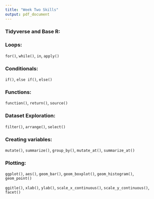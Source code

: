 ```yaml
---
title: "Week Two Skills"
output: pdf_document
---
```



### Tidyverse and Base R:
\begin{itemize}
  \item I know the difference between Tidyverse and Base R.
  \item I have an idea of the advantages and disadvantages of each.
\end{itemize}

### Loops:

`for()`, `while()`, `in`, `apply()`

\begin{itemize}
  \item I can write a "for" loop using indices.
  \item I can write a "for" loop from an existing vector or data frame.
  \item I can write a "while" loop.
  \item I can use `apply()` instead of a loop.
\end{itemize}

### Conditionals: 

`if()`, `else if()`, `else()`

\begin{itemize}
  \item I can write useful "if" statements.
\end{itemize}


### Functions: 

`function()`, `return()`, `source()`

\begin{itemize}
  \item I can write my own simple functions. 
  \item I know what a script is.
  \item I can call scripts from sources to load functions. 
\end{itemize}

### Dataset Exploration: 

`filter()`, `arrange()`, `select()`

\begin{itemize}
  \item I can investigate an unknown data frame.
  \item I can subset a data frame by column.
  \item I can subset a data frame by row conditions.
  \item I can sort a data frame.
\end{itemize}

### Creating variables:

`mutate()`, `summarize()`, `group_by()`, `mutate_at()`, `summarize_at()`

\begin{itemize}
  \item I can create new variables as needed in a dataset.
  \item I can find variable attributes, like mean and median, by group.
\end{itemize}

### Plotting:

`ggplot()`, `aes()`, `geom_bar()`, `geom_boxplot()`, `geom_histogram()`, `geom_point()`

`ggitle()`, `xlab()`, `ylab()`, `scale_x_continuous()`, `scale_y_continuous()`, `facet()`

\begin{itemize}
  \item I can make a plot appropriate to my research question
  \item I can adjust the colors and labels as needed.
  \item I can make multiple plots across different values of a categorical variable.
\end{itemize}


